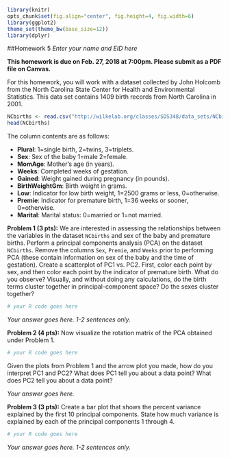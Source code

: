 ```r
library(knitr)
opts_chunk$set(fig.align="center", fig.height=4, fig.width=6)
library(ggplot2)
theme_set(theme_bw(base_size=12))
library(dplyr)
```
##Homework 5
*Enter your name and EID here*

**This homework is due on Feb. 27, 2018 at 7:00pm. Please submit as a PDF file on Canvas.**

For this homework, you will work with a dataset collected by John Holcomb from the North Carolina State Center for Health and Environmental Statistics. This data set contains 1409 birth records from North Carolina in 2001.

```r
NCbirths <- read.csv("http://wilkelab.org/classes/SDS348/data_sets/NCbirths.csv")
head(NCbirths)
```

The column contents are as follows:

+ **Plural**: 1=single birth, 2=twins, 3=triplets.
+ **Sex**: Sex of the baby 1=male 2=female.
+ **MomAge**: Mother's age (in years).
+ **Weeks**: Completed weeks of gestation.
+ **Gained**: Weight gained during pregnancy (in pounds).
+ **BirthWeightGm**: Birth weight in grams.
+ **Low**: Indicator for low birth weight, 1=2500 grams or less, 0=otherwise.
+ **Premie**: Indicator for premature birth, 1=36 weeks or sooner, 0=otherwise.
+ **Marital**: Marital status: 0=married or 1=not married.

**Problem 1 (3 pts):** We are interested in assessing the relationships between the variables in the dataset `NCbirths` and sex of the baby and premature births. Perform a principal components analysis (PCA) on the dataset `NCbirths`. Remove the columns `Sex`, `Premie`, and `Weeks` prior to performing PCA (these contain information on sex of the baby and the time of gestation). Create a scatterplot of PC1 vs. PC2. First, color each point by sex, and then color each point by the indicator of premature birth. What do you observe? Visually, and without doing any calculations, do the birth terms cluster together in principal-component space? Do the sexes cluster together?

```r
# your R code goes here
```

*Your answer goes here. 1-2 sentences only.*

**Problem 2 (4 pts):** Now visualize the rotation matrix of the PCA obtained under Problem 1. 
```r
# your R code goes here
```

Given the plots from Problem 1 and the arrow plot you made, how do you interpret PC1 and PC2? What does PC1 tell you about a data point? What does PC2 tell you about a data point?

*Your answer goes here.*

**Problem 3 (3 pts):** Create a bar plot that shows the percent variance explained by the first 10 principal components. State how much variance is explained by each of the principal components 1 through 4.

```r
# your R code goes here
```

*Your answer goes here. 1-2 sentences only.*